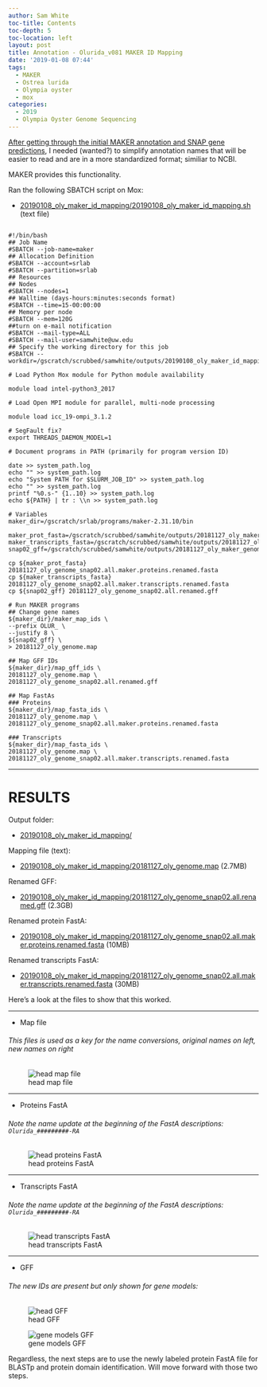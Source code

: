 ```yaml
---
author: Sam White
toc-title: Contents
toc-depth: 5
toc-location: left
layout: post
title: Annotation - Olurida_v081 MAKER ID Mapping
date: '2019-01-08 07:44'
tags:
  - MAKER
  - Ostrea lurida
  - Olympia oyster
  - mox
categories:
  - 2019
  - Olympia Oyster Genome Sequencing
---
```

[After getting through the initial MAKER annotation and SNAP gene predictions](https://robertslab.github.io/sams-notebook/posts/2018/2018-11-27-Annotation---Olurida_v081-MAKER-on-Mox/), I needed (wanted?) to simplify annotation names that will be easier to read and are in a more standardized format; similiar to NCBI.

MAKER provides this functionality.

Ran the following SBATCH script on Mox:

- [20190108_oly_maker_id_mapping/20190108_oly_maker_id_mapping.sh](https://gannet.fish.washington.edu/Atumefaciens/20190108_oly_maker_id_mapping/20190108_oly_maker_id_mapping.sh) (text file)

<pre><code>
#!/bin/bash
## Job Name
#SBATCH --job-name=maker
## Allocation Definition
#SBATCH --account=srlab
#SBATCH --partition=srlab
## Resources
## Nodes
#SBATCH --nodes=1
## Walltime (days-hours:minutes:seconds format)
#SBATCH --time=15-00:00:00
## Memory per node
#SBATCH --mem=120G
##turn on e-mail notification
#SBATCH --mail-type=ALL
#SBATCH --mail-user=samwhite@uw.edu
## Specify the working directory for this job
#SBATCH --workdir=/gscratch/scrubbed/samwhite/outputs/20190108_oly_maker_id_mapping

# Load Python Mox module for Python module availability

module load intel-python3_2017

# Load Open MPI module for parallel, multi-node processing

module load icc_19-ompi_3.1.2

# SegFault fix?
export THREADS_DAEMON_MODEL=1

# Document programs in PATH (primarily for program version ID)

date >> system_path.log
echo "" >> system_path.log
echo "System PATH for $SLURM_JOB_ID" >> system_path.log
echo "" >> system_path.log
printf "%0.s-" {1..10} >> system_path.log
echo ${PATH} | tr : \\n >> system_path.log

# Variables
maker_dir=/gscratch/srlab/programs/maker-2.31.10/bin

maker_prot_fasta=/gscratch/scrubbed/samwhite/outputs/20181127_oly_maker_genome_annotation/snap02/20181127_oly_genome_snap02.all.maker.proteins.fasta
maker_transcripts_fasta=/gscratch/scrubbed/samwhite/outputs/20181127_oly_maker_genome_annotation/snap02/20181127_oly_genome_snap02.all.maker.transcripts.fasta
snap02_gff=/gscratch/scrubbed/samwhite/outputs/20181127_oly_maker_genome_annotation/snap02/20181127_oly_genome_snap02.all.gff

cp ${maker_prot_fasta} 20181127_oly_genome_snap02.all.maker.proteins.renamed.fasta
cp ${maker_transcripts_fasta} 20181127_oly_genome_snap02.all.maker.transcripts.renamed.fasta
cp ${snap02_gff} 20181127_oly_genome_snap02.all.renamed.gff

# Run MAKER programs
## Change gene names
${maker_dir}/maker_map_ids \
--prefix OLUR_ \
--justify 8 \
${snap02_gff} \
> 20181127_oly_genome.map

## Map GFF IDs
${maker_dir}/map_gff_ids \
20181127_oly_genome.map \
20181127_oly_genome_snap02.all.renamed.gff

## Map FastAs
### Proteins
${maker_dir}/map_fasta_ids \
20181127_oly_genome.map \
20181127_oly_genome_snap02.all.maker.proteins.renamed.fasta

### Transcripts
${maker_dir}/map_fasta_ids \
20181127_oly_genome.map \
20181127_oly_genome_snap02.all.maker.transcripts.renamed.fasta
</code></pre>

---

# RESULTS

Output folder:

- [20190108_oly_maker_id_mapping/](https://gannet.fish.washington.edu/Atumefaciens/20190108_oly_maker_id_mapping/)

Mapping file (text):

- [20190108_oly_maker_id_mapping/20181127_oly_genome.map](https://gannet.fish.washington.edu/Atumefaciens/20190108_oly_maker_id_mapping/20181127_oly_genome.map) (2.7MB)

Renamed GFF:

- [20190108_oly_maker_id_mapping/20181127_oly_genome_snap02.all.renamed.gff](https://gannet.fish.washington.edu/Atumefaciens/20190108_oly_maker_id_mapping/20181127_oly_genome_snap02.all.renamed.gff) (2.3GB)

Renamed protein FastA:

- [20190108_oly_maker_id_mapping/20181127_oly_genome_snap02.all.maker.proteins.renamed.fasta](https://gannet.fish.washington.edu/Atumefaciens/20190108_oly_maker_id_mapping/20181127_oly_genome_snap02.all.maker.proteins.renamed.fasta) (10MB)

Renamed transcripts FastA:

- [20190108_oly_maker_id_mapping/20181127_oly_genome_snap02.all.maker.transcripts.renamed.fasta](https://gannet.fish.washington.edu/Atumefaciens/20190108_oly_maker_id_mapping/20181127_oly_genome_snap02.all.maker.transcripts.renamed.fasta) (30MB)



Here's a look at the files to show that this worked.

---

- Map file

###### This files is used as a key for the name conversions, original names on left, new names on right

![head map file](https://raw.githubusercontent.com/RobertsLab/sams-notebook/master/images/screencaps/20190108_001.png)

---

- Proteins FastA

###### Note the name update at the beginning of the FastA descriptions: ```Olurida_#########-RA```

![head proteins FastA](https://raw.githubusercontent.com/RobertsLab/sams-notebook/master/images/screencaps/20190108_002.png)

---

- Transcripts FastA

###### Note the name update at the beginning of the FastA descriptions: ```Olurida_#########-RA```

![head transcripts FastA](https://raw.githubusercontent.com/RobertsLab/sams-notebook/master/images/screencaps/20190108_003.png)

---

- GFF

###### The new IDs are present but only shown for gene models:

![head GFF](https://raw.githubusercontent.com/RobertsLab/sams-notebook/master/images/screencaps/20190108_004.png)


![gene models GFF](https://raw.githubusercontent.com/RobertsLab/sams-notebook/master/images/screencaps/20190108_005.png)

Regardless, the next steps are to use the newly labeled protein FastA file for BLASTp and protein domain identification. Will move forward with those two steps.
